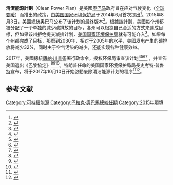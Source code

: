 '''清潔能源計劃'''（Clean Power Plan）是美國[[奥巴马|奥巴马]]政府旨在应对气候变化（[[全球变暖|全球变暖]]）而推出的政策，由[[美国国家环境保护局|美国国家环境保护局]]于2014年6月首次提出<ref>{{Cite web|title=Clean Power Plan for Existing Power Plants|url=http://www2.epa.gov/cleanpowerplan/clean-power-plan-existing-power-plants|accessdate=August 14, 2018|work=EPA|archiveurl=https://web.archive.org/web/20160325042337/https://www.epa.gov/cleanpowerplan/clean-power-plan-existing-power-plants|archivedate=March 25, 2016}}</ref>。2015年8月3日，美國總統奥巴马公布了该计划的最终版本<ref name="bbc">{{Cite web|title=Climate change: Obama unveils Clean Power Plan|url=https://www.bbc.com/news/world-us-canada-33753067|accessdate=August 3, 2015|date=August 3, 2015|work=BBC News|archive-date=2019-08-31|archive-url=https://web.archive.org/web/20190831060546/https://www.bbc.com/news/world-us-canada-33753067|dead-url=no}}</ref>。根據該計劃，美國每个州都被分配了一个单独的减少碳排放的目标，各州可以根據自己合适的方式来達成目標，但如果该州拒绝提交減排计划，[[美国国家环境保护局|美国国家环境保护局]]就有可能介入<ref>{{Cite web|title=How Obama's Clean Power Plan actually works — a step-by-step guide|url=https://www.vox.com/2015/8/4/9096903/clean-power-plan-explained|author=Plumer|date=4 August 2015|first=Brad|work=[[Vox_(website)|Vox]]|language=en|access-date=2021-03-27|archive-date=2021-04-01|archive-url=https://web.archive.org/web/20210401202204/https://www.vox.com/2015/8/4/9096903/clean-power-plan-explained|dead-url=no}}</ref>。如果每个州都完成了目标，那麼到2030年，相对于2005年的水平，美國发电产生的碳排放将减少32%，同时由于空气污染的减少，还能实现各种健康效益。

2017年，美國總統[[唐納·川普|唐納·川普]]签署行政命令，授权环保局审查该计划<ref>{{Citation|title=Trump Lays Plans to Reverse Obama's Climate Change Legacy|last=Coral Davenport|journal=The New York Times|date=March 21, 2017|url=https://www.nytimes.com/2017/03/21/climate/trump-climate-change.html|accessdate=2021-03-27|archive-date=2019-12-14|archive-url=https://web.archive.org/web/20191214153217/https://www.nytimes.com/2017/03/21/climate/trump-climate-change.html|dead-url=no}}</ref><ref name="HillObama_era">{{Cite news|author=Manchester|first=Julia|title=EPA to propose ending Obama-era Clean Power Plan: report|url=http://thehill.com/policy/energy-environment/353797-epa-to-propose-ending-obama-era-clean-power-plan-report|work=The Hill|date=4 October 2017|accessdate=2021-03-27|archive-date=2020-11-18|archive-url=https://web.archive.org/web/20201118202252/https://thehill.com/policy/energy-environment/353797-epa-to-propose-ending-obama-era-clean-power-plan-report|dead-url=no}}</ref><ref name="washpooct6">{{Cite news|url=https://www.washingtonpost.com/news/energy-environment/wp/2017/10/05/trump-administration-will-propose-repealing-obamas-key-effort-to-combat-climate-change/|title=Trump administration will propose repealing Obama's key effort to combat climate change|work=The Washington Post|author=Dennis, Brady|author2=Eilperin, Juliet|date=6 October 2017|accessdate=2021-03-27|archive-date=2019-03-28|archive-url=https://web.archive.org/web/20190328231226/https://www.washingtonpost.com/news/energy-environment/wp/2017/10/05/trump-administration-will-propose-repealing-obamas-key-effort-to-combat-climate-change/|dead-url=no}}</ref><ref name="oct6">{{Cite news|url=https://www.bloomberg.com/news/articles/2017-10-06/trump-seen-replacing-obama-power-plant-overhaul-with-a-tune-up|author=Dlouhy|first=Jennifer A|title=Trump Is Seen Replacing Obama's Power Plant Overhaul With a Tune-Up|work=Bloomberg|date=October 6, 2017|accessdate=2021-03-27|archive-date=2019-11-02|archive-url=https://web.archive.org/web/20191102112355/https://www.bloomberg.com/news/articles/2017-10-06/trump-seen-replacing-obama-power-plant-overhaul-with-a-tune-up|dead-url=no}}</ref> ，并宣佈美国退出《[[巴黎協定|巴黎協定]]》<ref>{{Citation|publisher=White House Office of the Press Secretary|title=Background Briefing on the President's Energy Independence Executive Order|date=March 27, 2017|url=https://trumpwhitehouse.archives.gov/the-press-office/2017/03/27/background-briefing-presidents-energy-independence-executive-order}}</ref><ref>{{Citation|title=Trump Signs Executive Order Unwinding Obama Climate Policies|last=Coral Davenport|date=March 28, 2017|journal=The New York Times|url=https://www.nytimes.com/2017/03/28/climate/trump-executive-order-climate-change.html|accessdate=2021-03-27|archive-date=2019-04-26|archive-url=https://web.archive.org/web/20190426083756/https://www.nytimes.com/2017/03/28/climate/trump-executive-order-climate-change.html|dead-url=no}}</ref><ref name="Court Status Aug 2017">{{Cite web|title=Federal Court Extends Suspension Of Clean Power Plan Case|url=http://solarindustrymag.com/federal-court-extends-suspension-clean-power-plan-case|accessdate=August 11, 2017|date=August 9, 2017|publisher=Solar Industry|archiveurl=https://web.archive.org/web/20170811223927/http://solarindustrymag.com/federal-court-extends-suspension-clean-power-plan-case|archivedate=August 11, 2017}}</ref>。特朗普任命的[[美国国家环境保护局|美国国家环境保护局]]局長[[史考特·普魯特|史考特·普魯特]]宣布，将于2017年10月10日开始啟動废除清洁能源计划的程序<ref name="NYTRepeal">{{Cite news|author=Friedman|first=Lisa|author2=Plumer|first2=Brad|title=E.P.A. Announces Repeal of Major Obama-Era Carbon Emissions Rule|url=https://www.nytimes.com/2017/10/09/climate/clean-power-plan.html|work=The New York Times|date=October 9, 2017|accessdate=2021-03-27|archive-date=2019-09-10|archive-url=https://web.archive.org/web/20190910162221/https://www.nytimes.com/2017/10/09/climate/clean-power-plan.html|dead-url=no}}</ref><ref name="oct710">{{Cite web|title=U.S. to 'Withdraw' Obama-Era Clean Power Plan Tuesday, EPA Head Says|url=https://weather.com/news/climate/news/epa-head-scott-pruitt-says-trump-administration-will-withdraw-from-obama-clean|date=9 October 2017|work=The Weather Channel|publisher=Associated Press|access-date=2021-03-27|archive-date=2017-10-12|archive-url=https://web.archive.org/web/20171012071143/https://weather.com/news/climate/news/epa-head-scott-pruitt-says-trump-administration-will-withdraw-from-obama-clean|dead-url=no}}</ref>。

==参考文献==
{{reflist}}
{{全球变暖}}
[[Category:可持續能源|Category:可持續能源]]
[[Category:巴拉克·奧巴馬總統任期|Category:巴拉克·奧巴馬總統任期]]
[[Category:2015年環境|Category:2015年環境]]